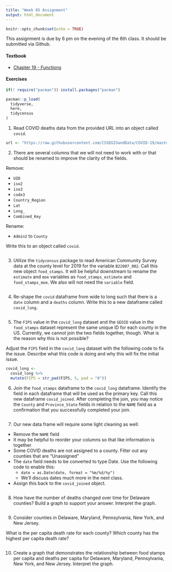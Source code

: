 ```yaml
---
title: "Week 05 Assignment"
output: html_document
---
```


```r
knitr::opts_chunk$set(echo = TRUE)
```

This assignment is due by 6 pm on the evening of the 6th class. It should be submitted via Github.

#### Textbook

-   [Chapter 19 - Functions](https://r4ds.had.co.nz/functions.html)


#### Exercises

```r
if(! require("pacman")) install.packages("pacman")

pacman::p_load(
  tidyverse,
  here,
  tidycensus
)
```

1. Read COVID deaths data from the provided URL into an object called `covid`.

```r

url <- "https://raw.githubusercontent.com/CSSEGISandData/COVID-19/master/csse_covid_19_data/csse_covid_19_time_series/time_series_covid19_deaths_US.csv"
```

2. There are several columns that we will not need to work with or that should be renamed to improve the clarity of the fields.

Remove:

-   `UID`
-   `iso2`
-   `iso3`
-   `code3`
-   `Country_Region`
-   `Lat`
-   `Long_`
-   `Combined_Key`

Rename:

-   `Admin2` to `County`

Write this to an object called `covid`.

```r

```

3. Utilize the `tidycensus` package to read American Community Survey data at the county level for 2019 for the variable `B22007_002`. Call this new object `food_stamps`. It will be helpful downstream to rename the `estimate` and `moe` variables as `food_stamps_estimate` and `food_stamps_moe`. We also will not need the `variable` field.

```r

```

4. Re-shape the `covid` dataframe from wide to long such that there is a `date` column and a `deaths` column. Write this to a new dataframe called `covid_long`.

```r

```

5. The `FIPS` value in the `covid_long` dataset and the `GEOID` value in the `food_stamps` dataset represent the same unique ID for each county in the US. Currently, we cannot join the two fields together, though. What is the reason why this is not possible?

Adjust the `FIPS` field in the `covid_long` dataset with the following code to fix the issue. Describe what this code is doing and why this will fix the initial issue.

```r
covid_long <- 
  covid_long %>% 
  mutate(FIPS = str_pad(FIPS, 5, pad = "0"))
```



6. Join the `food_stamps` dataframe to the `covid_long` dataframe. Identify the field in each dataframe that will be used as the primary key. Call this new dataframe `covid_joined`. After completing the join, you may notice the `County` and `Province_State` fields in relation to the `NAME` field as a confirmation that you successfully completed your join.

```r

```
7. Our new data frame will require some light cleaning as well:

-   Remove the `NAME` field
-   It may be helpful to reorder your columns so that like information is together
-   Some COVID deaths are not assigned to a county. Filter out any counties that are "Unassigned"
-   The `date` field needs to be converted to type Date. Use the following code to enable this:
    -   `date = as.Date(date, format = "%m/%d/%y")`
    -   We'll discuss dates much more in the next class.
-   Assign this back to the `covid_joined` object.

```r

```

8. How have the number of deaths changed over time for Delaware counties? Build a graph to support your answer. Interpret the graph.

```r

```

9. Consider counties in Delaware, Maryland, Pennsylvania, New York, and New Jersey.

What is the per capita death rate for each county? Which county has the highest per capita death rate?

```r

```

10. Create a graph that demonstrates the relationship between food stamps per capita and deaths per capita for Delaware, Maryland, Pennsylvania, New York, and New Jersey. Interpret the graph.

```r

```
